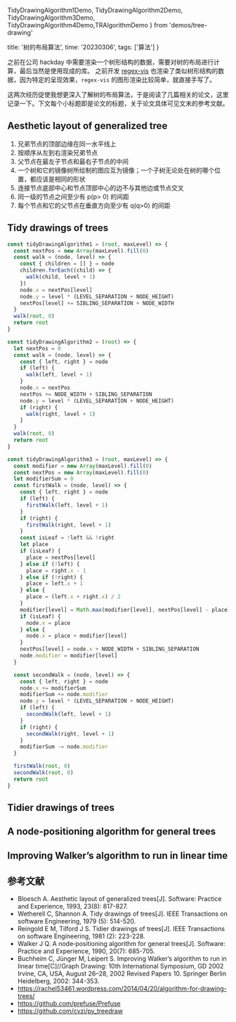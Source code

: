   TidyDrawingAlgorithm1Demo,
  TidyDrawingAlgorithm2Demo,
  TidyDrawingAlgorithm3Demo,
	TidyDrawingAlgorithm4Demo,TRAlgorithmDemo
} from 'demos/tree-drawing'

  title: '树的布局算法',
  time: '20230306',
  tags: ['算法']
}

之前在公司 hackday 中需要渲染一个树形结构的数据，需要对树的布局进行计算，最后当然是使用现成的库。
之前开发 [regex-vis](https://github.com/Bowen7/regex-vis) 也渲染了类似树形结构的数据，因为特定的呈现效果，`regex-vis` 的图形渲染比较简单，就直接手写了。

这两次经历促使我想更深入了解树的布局算法，于是阅读了几篇相关的论文，这里记录一下。下文每个小标题即是论文的标题，关于论文具体可见文末的参考文献。

## Aesthetic layout of generalized tree

1. 兄弟节点的顶部边缘在同一水平线上
2. 按顺序从左到右渲染兄弟节点
3. 父节点在最左子节点和最右子节点的中间
4. 一个树和它的镜像树所绘制的图应互为镜像；一个子树无论处在树的哪个位置，都应该是相同的形状
5. 连接节点底部中心和节点顶部中心的边不与其他边或节点交叉
6. 同一级的节点之间至少有 p(p> 0) 的间距
7. 每个节点和它的父节点在垂直方向至少有 q(q>0) 的间距

## Tidy drawings of trees

```js
const tidyDrawingAlgorithm1 = (root, maxLevel) => {
  const nextPos = new Array(maxLevel).fill(0)
  const walk = (node, level) => {
    const { children = [] } = node
    children.forEach((child) => {
      walk(child, level + 1)
    })
    node.x = nextPos[level]
    node.y = level * (LEVEL_SEPARATION + NODE_HEIGHT)
    nextPos[level] += SIBLING_SEPARATION + NODE_WIDTH
  }
  walk(root, 0)
  return root
}
```

<TidyDrawingAlgorithm1Demo />

```js
const tidyDrawingAlgorithm2 = (root) => {
  let nextPos = 0
  const walk = (node, level) => {
    const { left, right } = node
    if (left) {
      walk(left, level + 1)
    }
    node.x = nextPos
    nextPos += NODE_WIDTH + SIBLING_SEPARATION
    node.y = level * (LEVEL_SEPARATION + NODE_HEIGHT)
    if (right) {
      walk(right, level + 1)
    }
  }
  walk(root, 0)
  return root
}
```

<TidyDrawingAlgorithm2Demo />

```js
const tidyDrawingAlgorithm3 = (root, maxLevel) => {
  const modifier = new Array(maxLevel).fill(0)
  const nextPos = new Array(maxLevel).fill(0)
  let modifierSum = 0
  const firstWalk = (node, level) => {
    const { left, right } = node
    if (left) {
      firstWalk(left, level + 1)
    }
    if (right) {
      firstWalk(right, level + 1)
    }
    const isLeaf = !left && !right
    let place
    if (isLeaf) {
      place = nextPos[level]
    } else if (!left) {
      place = right.x - 1
    } else if (!right) {
      place = left.x + 1
    } else {
      place = (left.x + right.x) / 2
    }
    modifier[level] = Math.max(modifier[level], nextPos[level] - place)
    if (isLeaf) {
      node.x = place
    } else {
      node.x = place + modifier[level]
    }
    nextPos[level] = node.x + NODE_WIDTH + SIBLING_SEPARATION
    node.modifier = modifier[level]
  }

  const secondWalk = (node, level) => {
    const { left, right } = node
    node.x += modifierSum
    modifierSum += node.modifier
    node.y = level * (LEVEL_SEPARATION + NODE_HEIGHT)
    if (left) {
      secondWalk(left, level + 1)
    }
    if (right) {
      secondWalk(right, level + 1)
    }
    modifierSum -= node.modifier
  }

  firstWalk(root, 0)
  secondWalk(root, 0)
  return root
}
```

<TidyDrawingAlgorithm3Demo />

## Tidier drawings of trees

<TidyDrawingAlgorithm4Demo />

<TRAlgorithmDemo />

## A node‐positioning algorithm for general trees

## Improving Walker’s algorithm to run in linear time

## 参考文献

- Bloesch A. Aesthetic layout of generalized trees[J]. Software: Practice and Experience, 1993, 23(8): 817-827.
- Wetherell C, Shannon A. Tidy drawings of trees[J]. IEEE Transactions on software Engineering, 1979 (5): 514-520.
- Reingold E M, Tilford J S. Tidier drawings of trees[J]. IEEE Transactions on software Engineering, 1981 (2): 223-228.
- Walker J Q. A node‐positioning algorithm for general trees[J]. Software: Practice and Experience, 1990, 20(7): 685-705.
- Buchheim C, Jünger M, Leipert S. Improving Walker’s algorithm to run in linear time[C]//Graph Drawing: 10th International Symposium, GD 2002 Irvine, CA, USA, August 26–28, 2002 Revised Papers 10. Springer Berlin Heidelberg, 2002: 344-353.
- https://rachel53461.wordpress.com/2014/04/20/algorithm-for-drawing-trees/
- https://github.com/prefuse/Prefuse
- https://github.com/cvzi/py_treedraw

